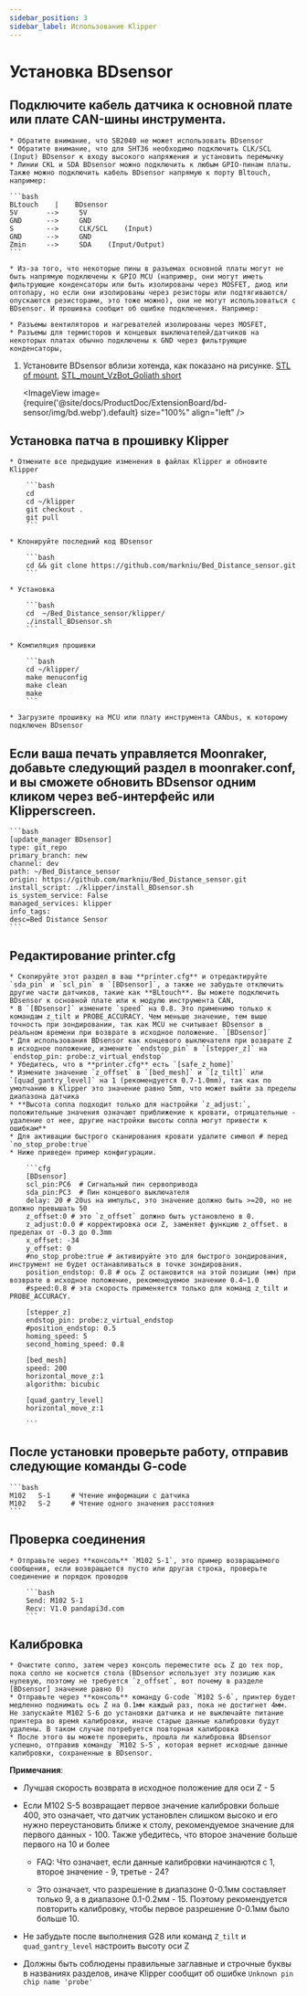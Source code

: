 ```yaml
---
sidebar_position: 3
sidebar_label: Использование Klipper
---
```






# Установка **BDsensor**

## Подключите кабель датчика к основной плате или плате CAN-шины инструмента.

    * Обратите внимание, что SB2040 не может использовать BDsensor
    * Обратите внимание, что для SHT36 необходимо подключить CLK/SCL (Input) BDsensor к входу высокого напряжения и установить перемычку
    * Линии CKL и SDA BDsensor можно подключить к любым GPIO-пинам платы. Также можно подключить кабель BDsensor напрямую к порту Bltouch, например:

    ```bash
    BLtouch    |    BDsensor
    5V       -->     5V
    GND      -->     GND
    S        -->     CLK/SCL    (Input)
    GND      -->     GND
    Zmin     -->     SDA    (Input/Output) 
    ```

    * Из-за того, что некоторые пины в разъемах основной платы могут не быть напрямую подключены к GPIO MCU (например, они могут иметь фильтрующие конденсаторы или быть изолированы через MOSFET, диод или оптопару, но если они изолированы через резисторы или подтягиваются/опускаются резисторами, это тоже можно), они не могут использоваться с BDsensor. И прошивка сообщит об ошибке подключения. Например:

    * Разъемы вентиляторов и нагревателей изолированы через MOSFET,
    * Разъемы для термисторов и концевых выключателей/датчиков на некоторых платах обычно подключены к GND через фильтрующие конденсаторы,

1. Установите BDsensor вблизи хотенда, как показано на рисунке. [STL of mount](https://www.thingiverse.com/thing:6098131), [STL_mount_VzBot_Goliath short](https://discord.com/channels/829828765512106054/1163237892957671424)

    <ImageView image={require('@site/docs/ProductDoc/ExtensionBoard/bd-sensor/img/bd.webp').default} size="100%" align="left" />


## Установка патча в прошивку Klipper

    * Отмените все предыдущие изменения в файлах Klipper и обновите Klipper

        ```bash
        cd
        cd ~/klipper
        git checkout .
        git pull
        ```

    * Клонируйте последний код BDsensor

        ```bash
        cd && git clone https://github.com/markniu/Bed_Distance_sensor.git
        ```

    * Установка

        ```bash
        cd  ~/Bed_Distance_sensor/klipper/
        ./install_BDsensor.sh
        ```

    * Компиляция прошивки

        ```bash
        cd ~/klipper/
        make menuconfig
        make clean
        make
        ```

    * Загрузите прошивку на MCU или плату инструмента CANbus, к которому подключен BDsensor

## Если ваша печать управляется Moonraker, добавьте следующий раздел в moonraker.conf, и вы сможете обновить BDsensor одним кликом через веб-интерфейс или Klipperscreen.

    ```bash
    [update_manager BDsensor]
    type: git_repo
    primary_branch: new
    channel: dev
    path: ~/Bed_Distance_sensor
    origin: https://github.com/markniu/Bed_Distance_sensor.git
    install_script: ./klipper/install_BDsensor.sh
    is_system_service: False
    managed_services: klipper
    info_tags:
    desc=Bed Distance Sensor
    ```

## Редактирование printer.cfg

    * Скопируйте этот раздел в ваш **printer.cfg** и отредактируйте `sda_pin` и `scl_pin` в `[BDsensor]`, а также не забудьте отключить другие части датчиков, такие как **BLtouch**. Вы можете подключить BDsensor к основной плате или к модулю инструмента CAN,
    * В `[BDsensor]` измените `speed` на 0.8. Это применимо только к командам z_tilt и PROBE_ACCURACY. Чем меньше значение, тем выше точность при зондировании, так как MCU не считывает BDsensor в реальном времени при возврате в исходное положение. `[BDsensor]`
    * Для использования BDsensor как концевого выключателя при возврате Z в исходное положение, измените `endstop_pin` в `[stepper_z]` на `endstop_pin: probe:z_virtual_endstop`
    * Убедитесь, что в **printer.cfg** есть `[safe_z_home]` 
    * Измените значение `z_offset` в `[bed_mesh]` и `[z_tilt]` или `[quad_gantry_level]` на 1 (рекомендуется 0.7-1.0mm), так как по умолчанию в Klipper это значение равно 5mm, что может выйти за пределы диапазона датчика
    * **Высота сопла подходит только для настройки `z_adjust:`, положительные значения означают приближение к кровати, отрицательные - удаление от нее, другие настройки высоты сопла могут привести к ошибкам**
    * Для активации быстрого сканирования кровати удалите символ # перед `no_stop_probe:true`
    * Ниже приведен пример конфигурации.

        ```cfg
        [BDsensor] 
        scl_pin:PC6  # Сигнальный пин сервопривода
        sda_pin:PC3  # Пин концевого выключателя
        delay: 20 # 20us на импульс, это значение должно быть >=20, но не должно превышать 50
        z_offset:0 # это `z_offset` должно быть установлено в 0. 
        z_adjust:0.0 # корректировка оси Z, заменяет функцию z_offset. в пределах от -0.3 до 0.3mm
        x_offset: -34
        y_offset: 0
        #no_stop_probe:true # активируйте это для быстрого зондирования, инструмент не будет останавливаться в точке зондирования.
        position_endstop: 0.8 # ось Z остановится на этой позиции (мм) при возврате в исходное положение, рекомендуемое значение 0.4~1.0
        #speed:0.8 # эта скорость применяется только для команд z_tilt и PROBE_ACCURACY.

        [stepper_z]
        endstop_pin: probe:z_virtual_endstop 
        #position_endstop: 0.5
        homing_speed: 5
        second_homing_speed: 0.8

        [bed_mesh]
        speed: 200
        horizontal_move_z:1
        algorithm: bicubic

        [quad_gantry_level]
        horizontal_move_z:1

        ```

## После установки проверьте работу, отправив следующие команды G-code

    ```bash
    M102   S-1     # Чтение информации с датчика
    M102   S-2     # Чтение одного значения расстояния
    ```

## Проверка соединения

    * Отправьте через **консоль** `M102 S-1`, это пример возвращаемого сообщения, если возвращается пусто или другая строка, проверьте соединение и порядок проводов

        ```bash
        Send: M102 S-1
        Recv: V1.0 pandapi3d.com
        ```

## Калибровка

    * Очистите сопло, затем через консоль переместите ось Z до тех пор, пока сопло не коснется стола (BDsensor использует эту позицию как нулевую, поэтому не требуется `z_offset`, вот почему в разделе [BDsensor] значение равно 0)
    * Отправьте через **консоль** команду G-code `M102 S-6`, принтер будет медленно поднимать ось Z на 0.1мм каждый раз, пока не достигнет 4мм. Не запускайте M102 S-6 до установки датчика и не выключайте питание принтера во время калибровки, иначе старые данные калибровки будут удалены. В таком случае потребуется повторная калибровка
    * После этого вы можете проверить, прошла ли калибровка BDsensor успешно, отправив команду `M102 S-5`, которая вернет исходные данные калибровки, сохраненные в BDsensor.

**Примечания**:

* Лучшая скорость возврата в исходное положение для оси Z - 5

* Если M102 S-5 возвращает первое значение калибровки больше 400, это означает, что датчик установлен слишком высоко и его нужно переустановить ближе к столу, рекомендуемое значение для первого данных - 100. Также убедитесь, что второе значение больше первого на 10 и более

  * FAQ: Что означает, если данные калибровки начинаются с 1, второе значение - 9, третье - 24?

  * Это означает, что разрешение в диапазоне 0-0.1мм составляет только 9, а в диапазоне 0.1-0.2мм - 15. Поэтому рекомендуется повторить калибровку, чтобы первое разрешение 0-0.1мм было больше 10.

* Не забудьте после выполнения G28 или команд `Z_tilt` и `quad_gantry_level` настроить высоту оси Z

* Должны быть соблюдены правильные заглавные и строчные буквы в названиях разделов, иначе Klipper сообщит об ошибке `Unknown pin chip name 'probe'`
